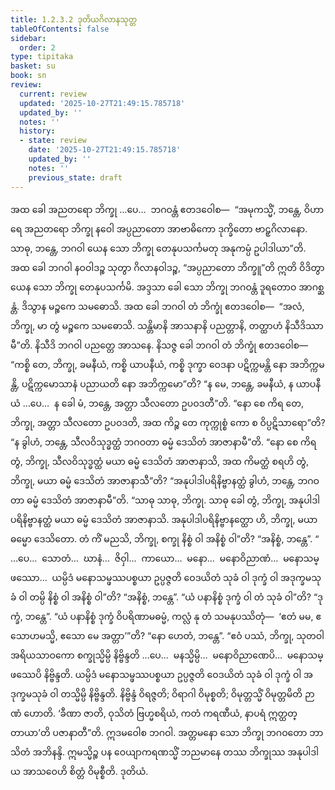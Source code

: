 ```yaml
---
title: 1.2.3.2 ဒုတိယဂိလာနသုတ္တ
tableOfContents: false
sidebar:
  order: 2
type: tipitaka
basket: su
book: sn
review:
  current: review
  updated: '2025-10-27T21:49:15.785718'
  updated_by: ''
  notes: ''
  history:
  - state: review
    date: '2025-10-27T21:49:15.785718'
    updated_by: ''
    notes: ''
    previous_state: draft
---
```



<ReviewStatus review={frontmatter.review} showDetails={true} />

<HypothesisAnnotation frontmatter={frontmatter} />

<DynamicBreadcrumb />

<Division number="75" book="sn" e="ch" v="18" p="290">

<Paragraph number="302" book="sn">
အထ ခေါ အညတရော ဘိက္ခု …ပေ…  ဘဂဝန္တံ ဧတဒဝေါစ—  “အမုကသ္မိံ, ဘန္တေ, ဝိဟာရေ အညတရော ဘိက္ခု နဝေါ အပ္ပညာတော အာဗာဓိကော ဒုက္ခိတော ဗာဠှဂိလာနော. သာဓု, ဘန္တေ, ဘဂဝါ ယေန သော ဘိက္ခု တေနုပသင်္ကမတု အနုကမ္ပံ ဥပါဒါယာ”တိ.
</Paragraph>

<Paragraph number="303" book="sn">
အထ ခေါ ဘဂဝါ နဝဝါဒဉ္စ သုတွာ ဂိလာနဝါဒဉ္စ, “အပ္ပညာတော ဘိက္ခူ”တိ ဣတိ ဝိဒိတွာ ယေန သော ဘိက္ခု တေနုပသင်္ကမိ. အဒ္ဒသာ ခေါ သော ဘိက္ခု ဘဂဝန္တံ ဒူရတောဝ အာဂစ္ဆန္တံ. ဒိသွာန မဉ္စကေ သမဓောသိ. အထ ခေါ ဘဂဝါ တံ ဘိက္ခုံ ဧတဒဝေါစ—  “အလံ, ဘိက္ခု, မာ တွံ မဉ္စကေ သမဓောသိ. သန္တိမာနိ အာသနာနိ ပညတ္တာနိ, တတ္ထာဟံ နိသီဒိဿာမီ”တိ. နိသီဒိ ဘဂဝါ ပညတ္တေ အာသနေ. နိသဇ္ဇ ခေါ ဘဂဝါ တံ ဘိက္ခုံ ဧတဒဝေါစ—  “ကစ္စိ တေ, ဘိက္ခု, ခမနီယံ, ကစ္စိ ယာပနီယံ, ကစ္စိ ဒုက္ခာ ဝေဒနာ ပဋိက္ကမန္တိ နော အဘိက္ကမန္တိ, ပဋိက္ကမောသာနံ ပညာယတိ နော အဘိက္ကမော”တိ?
</Paragraph>

<Paragraph number="304" book="sn">
“န မေ, ဘန္တေ, ခမနီယံ, န ယာပနီယံ …ပေ…  န ခေါ မံ, ဘန္တေ, အတ္တာ သီလတော ဥပဝဒတီ”တိ.
</Paragraph>

<Paragraph number="305" book="sn">
“နော စေ ကိရ တေ, ဘိက္ခု, အတ္တာ သီလတော ဥပဝဒတိ, အထ ကိဉ္စ တေ ကုက္ကုစ္စံ ကော စ ဝိပ္ပဋိသာရော”တိ?
</Paragraph>

<Paragraph number="306" book="sn">
“န ခွါဟံ, ဘန္တေ, သီလဝိသုဒ္ဓတ္ထံ ဘဂဝတာ ဓမ္မံ ဒေသိတံ အာဇာနာမီ”တိ.
</Paragraph>

<Paragraph number="307" book="sn">
“နော စေ ကိရ တွံ, ဘိက္ခု, သီလဝိသုဒ္ဓတ္ထံ မယာ ဓမ္မံ ဒေသိတံ အာဇာနာသိ, အထ ကိမတ္ထံ စရဟိ တွံ, ဘိက္ခု, မယာ ဓမ္မံ ဒေသိတံ အာဇာနာသီ”တိ?
</Paragraph>

<Paragraph number="308" book="sn">
“အနုပါဒါပရိနိဗ္ဗာနတ္ထံ ခွါဟံ, ဘန္တေ, ဘဂဝတာ ဓမ္မံ ဒေသိတံ အာဇာနာမီ”တိ.
</Paragraph>

<Paragraph number="309" book="sn">
“သာဓု သာဓု, ဘိက္ခု. သာဓု ခေါ တွံ, ဘိက္ခု, အနုပါဒါပရိနိဗ္ဗာနတ္ထံ မယာ ဓမ္မံ ဒေသိတံ အာဇာနာသိ. အနုပါဒါပရိနိဗ္ဗာနတ္ထော ဟိ, ဘိက္ခု, မယာ ဓမ္မော ဒေသိတော.
</Paragraph>

<Paragraph number="310" book="sn">
တံ ကိံ မညသိ, ဘိက္ခု, စက္ခု နိစ္စံ ဝါ အနိစ္စံ ဝါ”တိ?
</Paragraph>

<Paragraph number="311" book="sn">
“အနိစ္စံ, ဘန္တေ”.
</Paragraph>

<Paragraph number="312" book="sn">
“ …ပေ…  သောတံ…  ဃာနံ…  ဇိဝှါ…  ကာယော…  မနော…  မနောဝိညာဏံ…  မနောသမ္ဖဿော…  ယမ္ပိဒံ မနောသမ္ဖဿပစ္စယာ ဥပ္ပဇ္ဇတိ ဝေဒယိတံ သုခံ ဝါ ဒုက္ခံ ဝါ အဒုက္ခမသုခံ ဝါ တမ္ပိ နိစ္စံ ဝါ အနိစ္စံ ဝါ”တိ?
</Paragraph>

<Paragraph number="313" book="sn">
“အနိစ္စံ, ဘန္တေ”.
</Paragraph>

<Paragraph number="314" book="sn">
“ယံ ပနာနိစ္စံ ဒုက္ခံ ဝါ တံ သုခံ ဝါ”တိ?
</Paragraph>

<Paragraph number="315" book="sn">
“ဒုက္ခံ, ဘန္တေ”.
</Paragraph>

<Paragraph number="316" book="sn">
“ယံ ပနာနိစ္စံ ဒုက္ခံ ဝိပရိဏာမဓမ္မံ, ကလ္လံ နု တံ သမနုပဿိတုံ—  ‘ဧတံ မမ, ဧသောဟမသ္မိ, ဧသော မေ အတ္တာ’”တိ?
</Paragraph>

<Paragraph number="317" book="sn">
“နော ဟေတံ, ဘန္တေ”.
</Paragraph>

<Paragraph number="318" book="sn">
“ဧဝံ ပဿံ, ဘိက္ခု, သုတဝါ အရိယသာဝကော စက္ခုသ္မိမ္ပိ နိဗ္ဗိန္ဒတိ …ပေ…  မနသ္မိမ္ပိ…  မနောဝိညာဏေပိ…  မနောသမ္ဖဿေပိ နိဗ္ဗိန္ဒတိ. ယမ္ပိဒံ မနောသမ္ဖဿပစ္စယာ ဥပ္ပဇ္ဇတိ ဝေဒယိတံ သုခံ ဝါ ဒုက္ခံ ဝါ အဒုက္ခမသုခံ ဝါ တသ္မိမ္ပိ နိဗ္ဗိန္ဒတိ. နိဗ္ဗိန္ဒံ ဝိရဇ္ဇတိ; ဝိရာဂါ ဝိမုစ္စတိ; ဝိမုတ္တသ္မိံ ဝိမုတ္တမိတိ ဉာဏံ ဟောတိ. ‘ခီဏာ ဇာတိ, ဝုသိတံ ဗြဟ္မစရိယံ, ကတံ ကရဏီယံ, နာပရံ ဣတ္ထတ္တာယာ’တိ ပဇာနာတီ”တိ.
</Paragraph>

<Paragraph number="319" book="sn">
ဣဒမဝေါစ ဘဂဝါ. အတ္တမနော သော ဘိက္ခု ဘဂဝတော ဘာသိတံ အဘိနန္ဒိ. ဣမသ္မိဉ္စ ပန ဝေယျာကရဏသ္မိံ ဘညမာနေ တဿ ဘိက္ခုဿ အနုပါဒါယ အာသဝေဟိ စိတ္တံ ဝိမုစ္စီတိ.

</Paragraph>
</Division>

<Paragraph number="320" type="center" book="sn">
ဒုတိယံ.
</Paragraph>